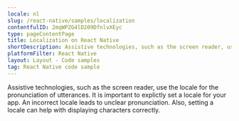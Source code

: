 ```yaml
---
locale: nl
slug: /react-native/samples/localization
contentfulID: 2mqWPZG4lD209DfnlvXEyc
type: pageContentPage
title: Localization on React Native
shortDescription: Assistive technologies, such as the screen reader, use the locale for the pronunciation of utterances.
platformFilter: React Native
layout: Layout - Code samples
tag: React Native code sample
---
```


Assistive technologies, such as the screen reader, use the locale for the pronunciation of utterances. It is important to explictly set a locale for your app. An incorrect locale leads to unclear pronunciation. Also, setting a locale can help with displaying characters correctly.

<CodeSample id="text-localization" locale="nl" platform="react native"/>